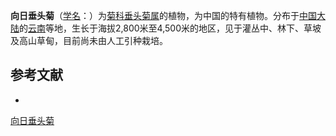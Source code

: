 {{Speciesbox
| name = 向日垂头菊
| status = 
| status_system = 
| image =
| genus = Cremanthodium
| species = helianthus
| authority = (Franch.) W. W. Smith
}}

'''向日垂头菊'''（[[学名|学名]]：{{lang|la|''Cremanthodium helianthus''}}）为[[菊科|菊科]][[垂头菊属|垂头菊属]]的植物，为中国的特有植物。分布于[[中国大陆|中国大陆]]的[[云南|云南]]等地，生长于海拔2,800米至4,500米的地区，见于灌丛中、林下、草坡及高山草甸，目前尚未由人工引种栽培。

== 参考文献 ==
<div class="references-small">
* {{cite web| url =http://www.bioinfo.cn/db05/KmzwSpecies.php?action=view&id=3569| title =向日垂头菊| work =《中国高等植物数据库全库》| publisher =中国科学院微生物研究所| author =昆明植物研究所| accessdate =2009-02-25| deadurl =yes| archiveurl =https://web.archive.org/web/20160305002508/http://www.bioinfo.cn/db05/KmzwSpecies.php?action=view&id=3569| archivedate =2016-03-05}}
</div>
{{Taxonbar|from=Q10918131}}

[[Category:垂头菊属|向日垂头菊]]


{{植物小作品}}